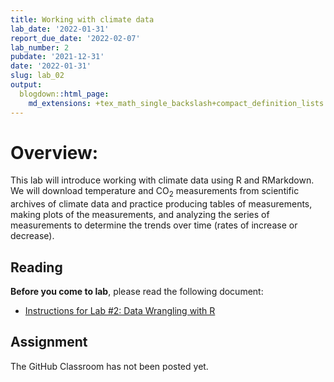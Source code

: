 ```yaml
---
title: Working with climate data
lab_date: '2022-01-31'
report_due_date: '2022-02-07'
lab_number: 2
pubdate: '2021-12-31'
date: '2022-01-31'
slug: lab_02
output:
  blogdown::html_page:
    md_extensions: +tex_math_single_backslash+compact_definition_lists
---
```

# Overview:

This lab will introduce working with climate data using R and RMarkdown. We will download temperature and CO~2~ measurements from scientific archives of climate data and practice producing tables of measurements, making plots of the measurements, and analyzing the series of measurements to determine the trends over time (rates of increase or decrease).

## Reading

**Before you come to lab**, please read the following document:

* [Instructions for Lab #2: Data Wrangling with R](/lab_docs/lab_02_overview){target="_blank"}

## Assignment

The GitHub Classroom has not been posted yet.
